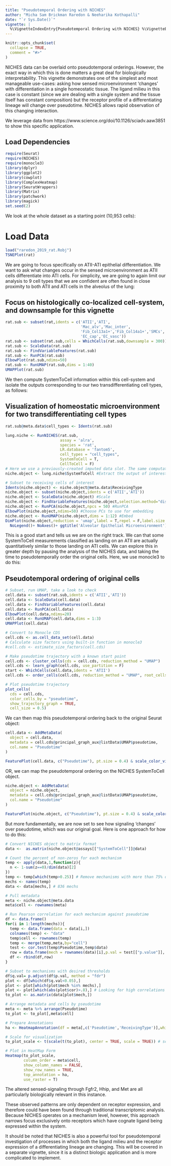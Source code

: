 ```yaml
---
title: "Pseudotemporal Ordering with NICHES"
author: "Micha Sam Brickman Raredon & Neeharika Kothapalli"
date: "`r Sys.Date()`"
vignette: |
  %\VignetteIndexEntry{Pseudotemporal Ordering with NICHES} %\VignetteEngine{knitr::rmarkdown} %\VignetteEncoding{UTF-8}
---
```


```r
knitr::opts_chunk$set(
  collapse = TRUE,
  comment = "#>"
)
```

NICHES data can be overlaid onto pseudotemporal orderings. However, the exact way in which this is done matters a great deal for biologically interpretability. This vignette demonstrates one of the simplest and most manageable use-cases: asking how sensed microenvironment 'changes' with differentiation in a single homeostatic tissue. The ligand milieu in this case is constant (since we are dealing with a single system and the tissue itself has constant composition) but the receptor profile of a differentiating lineage will change over pseudotime. NICHES allows rapid observation of this changing interaction.

We leverage data from https://www.science.org/doi/10.1126/sciadv.aaw3851 to show this specific application.

## Load Dependencies
```r
require(Seurat)
require(NICHES)
require(monocle3)
library(dplyr)
library(ggplot2)
library(cowplot)
library(ComplexHeatmap)
library(SeuratWrappers)
library(Matrix)
library(patchwork)
library(magick)
set.seed(2)
```

We look at the whole dataset as a starting point (10,953 cells):

# Load Data
```r
load("raredon_2019_rat.Robj")
TSNEPlot(rat)
```

We are going to focus specifically on ATII-ATI epithelial differentiation. We want to ask what changes occur in the sensed microenvironment as ATII cells differentiate into ATI cells. For simplicity, we are going to again limit our analysis to 9 cell types that we are confident are often found in close proximity to both ATII and ATI cells in the alveolus of the lung:

## Focus on histologically co-localized cell-system, and downsample for this vignette
```r
rat.sub <- subset(rat,idents = c('ATII','ATI',
                                 'Mac_alv','Mac_inter',
                                 'Fib_Col13a1+','Fib_Col14a1+','SMCs',
                                 'EC_cap','EC_vasc'))
rat.sub <- subset(rat.sub,cells = WhichCells(rat.sub,downsample = 300))
rat.sub <- ScaleData(rat.sub)
rat.sub <- FindVariableFeatures(rat.sub)
rat.sub <- RunPCA(rat.sub)
ElbowPlot(rat.sub,ndims=50)
rat.sub <- RunUMAP(rat.sub,dims = 1:40)
UMAPPlot(rat.sub)
```

We then compute SystemToCell information within this cell-system and isolate the outputs corresponding to our two transdifferentiating cell types, as follows:

## Visualization of homeostatic microenvironment for two transdifferentiating cell types
```r

rat.sub@meta.data$cell_types <- Idents(rat.sub)

lung.niche <- RunNICHES(rat.sub,
                        assay = 'alra',
                        species = 'rat',
                        LR.database = 'fantom5',
                        cell_types = "cell_types",
                        SystemToCell = T,
                        CellToCell = F) 
# Here we use a previously-created imputed data slot. The same computation may be performed on any data slot including standard log-normalized RNA values.
niche.object <- lung.niche$SystemToCell #Extract the output of interest

# Subset to receiving cells of interest
Idents(niche.object) <- niche.object@meta.data$ReceivingType
niche.object <- subset(niche.object,idents = c('ATII','ATI'))
niche.object <- ScaleData(niche.object) #Scale
niche.object <- FindVariableFeatures(niche.object,selection.method="disp") #Identify variable features
niche.object <- RunPCA(niche.object,npcs = 50) #RunPCA
ElbowPlot(niche.object,ndims=50) #Choose PCs to use for embedding
niche.object <- RunUMAP(niche.object,dims = 1:12) #Embed
DimPlot(niche.object,reduction = 'umap',label = T,repel = F,label.size = 6)+ 
  NoLegend()+ NoAxes()+ ggtitle('Alveolar Epithelial Microenvironment')
```


This is a good start and tells us we are on the right track. We can that some SystemToCell measurements classified as landing on an ATII are actually quantitatively similar to those landing on ATI cells. We can explore this in greater depth by pausing the analysis of the NICHES data, and taking the time to pseudotemporally order the original cells. Here, we use monocle3 to do this:

## Pseudotemporal ordering of original cells
```r
# Subset, run UMAP, take a look to check
cell.data <- subset(rat.sub,idents = c('ATII','ATI'))
cell.data <- ScaleData(cell.data)
cell.data <- FindVariableFeatures(cell.data)
cell.data <- RunPCA(cell.data)
ElbowPlot(cell.data,ndims=20)
cell.data <- RunUMAP(cell.data,dims = 1:3)
UMAPPlot(cell.data)

# Convert to Monocle CDS
cell.cds <- as.cell_data_set(cell.data)
# Calculate size factors using built-in function in monocle3
#cell.cds <- estimate_size_factors(cell.cds)

# Make pseudotime trajectory with a known start point
cell.cds <- cluster_cells(cds = cell.cds, reduction_method = "UMAP")
cell.cds <- learn_graph(cell.cds, use_partition = F)
start <- WhichCells(cell.data,idents = 'ATII')
cell.cds <- order_cells(cell.cds, reduction_method = "UMAP", root_cells = start)

# Plot pseudotime trajectory
plot_cells(
  cds = cell.cds,
  color_cells_by = "pseudotime",
  show_trajectory_graph = TRUE,
  cell_size = 0.5)

```

We can then map this pseudotemporal ordering back to the original Seurat object:

```r
cell.data <- AddMetaData(
  object = cell.data,
  metadata = cell.cds@principal_graph_aux@listData$UMAP$pseudotime,
  col.name = "Pseudotime"
)

FeaturePlot(cell.data, c("Pseudotime"), pt.size = 0.4) & scale_color_viridis_c()
```

OR, we can map the pseudotemporal ordering on the NICHES SystemToCell object.

```r
niche.object <- AddMetaData(
  object = niche.object,
  metadata = cell.cds@principal_graph_aux@listData$UMAP$pseudotime,
  col.name = "Pseudotime"
)

FeaturePlot(niche.object, c("Pseudotime"), pt.size = 0.4) & scale_color_viridis_c()
```

But more fundamentally, we are now set to see how signaling 'changes' over pseudotime, which was our original goal. Here is one approach for how to do this:

```r
# Convert NICHES object to matrix format
data <-  as.matrix(niche.object@assays[["SystemToCell"]]@data)

# Count the percent of non-zeros for each mechanism
temp <- apply(data,1,function(z){
  n <- 1-sum(z==0)/dim(data)[2]
})
temp <- temp[which(temp>0.25)] # Remove mechanisms with more than 75% of zeros
mechs <- names(temp)
data <- data[mechs,] # 836 mechs

# Pull metadata
meta <- niche.object@meta.data
meta$cell <- rownames(meta)

# Run Pearson correlation for each mechanism against pseudotime
df <- data.frame()
for(i in 1:length(mechs)){
  temp <- data.frame(data = data[i,])
  colnames(temp) <- "data"
  temp$cell <- rownames(temp)
  temp <- merge(temp,meta,by="cell")
  test <- cor.test(temp$Pseudotime,temp$data)
  row = data.frame(mech = rownames(data)[i],p.val = test[["p.value"]], cor = test[["estimate"]][["cor"]])
  df <- rbind(df,row)
}

# Subset to mechanisms with desired thresholds
df$q.val= p.adjust(df$p.val, method = "fdr")
plot <- df[which(df$q.val<0.05),]
plot <- plot[which(plot$mech %in% mechs),]
plot <- plot[which(abs(plot$cor)>.8),] # Looking for high correlations with pseudotime
to_plot <- as.matrix(data[plot$mech,])

# Arrange metadata and cells by pseudotime
meta <- meta %>% arrange(Pseudotime)
to_plot <- to_plot[,meta$cell]

# Prepare Annotations
ha <- HeatmapAnnotation(df = meta[,c('Pseudotime','ReceivingType')],which = 'column')

# Scale for visualization
to_plot_scale <- t(scale(t(to_plot), center = TRUE, scale = TRUE)) # scale data for better visualization

# Plot in HeatMap Form
Heatmap(to_plot_scale,
        column_order = meta$cell,
        show_column_names = FALSE,
        show_row_names = TRUE,
        top_annotation = ha,
        use_raster = T)
```

The altered sensed-signaling through Fgfr2, Hhip, and Met are all particularly biologically relevant in this instance. 

These observed patterns are only dependent on receptor expression, and therefore could have been found through traditional transcriptomic analysis. Because NICHES operates on a mechanism level, however, this approach narrows focus exclusively onto receptors which have cognate ligand being expressed within the system.

It should be noted that NICHES is also a powerful tool for pseudotemporal investigation of processes in which both the ligand milieu and the receptor expression of a differentiating lineage are changing. This will be covered in a separate vignette, since it is a distinct biologic application and is more complicated to implement.